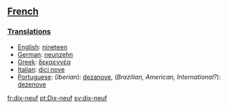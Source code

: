 ==[[French]]==
===[[Translations]]===

*[[English]]: [[nineteen]]
*[[German]]: [[neunzehn]]
*[[Greek]]: [[δεκαεννέα]]
*[[Italian]]: [[dici nove]]
*[[Portuguese]]: (''Iberian''): [[dezanove]], (''Brazilian, American, International?''): [[dezenove]]

[[fr:dix-neuf]]
[[pt:Dix-neuf]]
[[sv:dix-neuf]]
